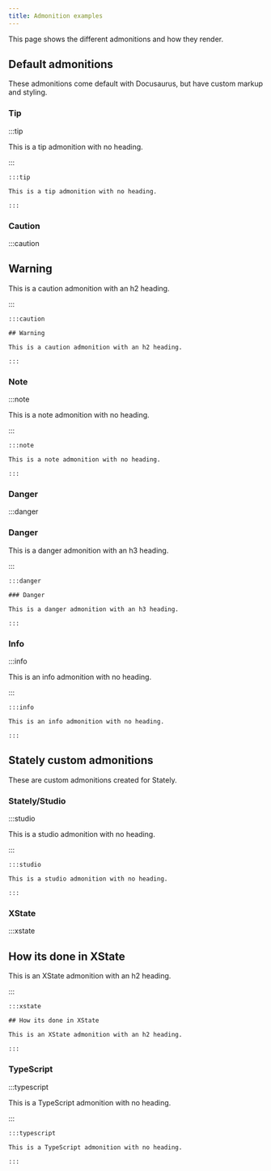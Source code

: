 ```yaml
---
title: Admonition examples
---
```


This page shows the different admonitions and how they render.

## Default admonitions

These admonitions come default with Docusaurus, but have custom markup and styling.

### Tip

:::tip

This is a tip admonition with no heading.

:::

```
:::tip

This is a tip admonition with no heading.

:::
```

### Caution

:::caution

## Warning

This is a caution admonition with an h2 heading.

:::

```
:::caution

## Warning

This is a caution admonition with an h2 heading.

:::
```

### Note

:::note

This is a note admonition with no heading.

:::

```
:::note

This is a note admonition with no heading.

:::
```

### Danger

:::danger

### Danger

This is a danger admonition with an h3 heading.

:::

```
:::danger

### Danger

This is a danger admonition with an h3 heading.

:::
```

### Info

:::info

This is an info admonition with no heading.

:::

```
:::info

This is an info admonition with no heading.

:::
```

## Stately custom admonitions

These are custom admonitions created for Stately.

### Stately/Studio

:::studio

This is a studio admonition with no heading.

:::

```
:::studio

This is a studio admonition with no heading.

:::
```

### XState

:::xstate

## How its done in XState

This is an XState admonition with an h2 heading.

:::

```
:::xstate

## How its done in XState

This is an XState admonition with an h2 heading.

:::
```

### TypeScript

:::typescript

This is a TypeScript admonition with no heading.

:::

```
:::typescript

This is a TypeScript admonition with no heading.

:::
```